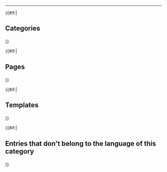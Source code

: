 <hr />

{{#if:{{{has_categories|}}}|
<h2>Categories</h2>
<ul>
    {{categories}}
</ul>
}}

{{#if:{{{has_pages|}}}|
<h2>Pages</h2>
<ul>
    {{pages}}
</ul>
}}

{{#if:{{{has_templates|}}}|
<h2>Templates</h2>
<ul>
    {{templates}}
</ul>
}}

{{#if:{{{has_other_language|}}}|
<h2>Entries that don't belong to the language of this category</h2>
<ul>
    {{other_language}}
</ul>
}}
